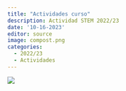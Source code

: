 ```yaml
---
title: "Actividades curso"
description: Actividad STEM 2022/23
date: '10-16-2023'
editor: source
image: compost.png
categories: 
  - 2022/23
  - Actividades
---
```


![](Poster definitivo.png){fig-alt="Póster compost"}
